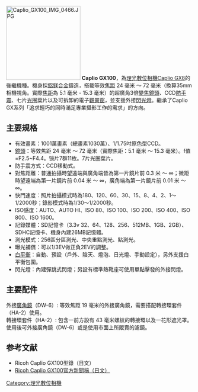 {{noteTA
|G1=長度單位
}}
[[File:Caplio_GX100_IMG_0466.JPG|200px]]
'''Caplio GX100'''，為[[理光|理光]][[數位相機|數位相機]][[Caplio_GX8|Caplio GX8]]的後繼機種。機身採[[鋁鎂合金|鋁鎂合金]]鑄造，搭載等效[[焦距|焦距]] 24 毫米 ～ 72 毫米（換算35mm相機視角。實際[[焦距|焦距]]為 5.1 毫米 - 15.3 毫米）的超廣角3倍[[變焦鏡頭|變焦鏡頭]]、CCD[[防手震|防手震]]、七片[[光圈|光圈]]葉片以及可拆卸的電子[[觀景窗|觀景窗]]，並支援外接[[閃光燈|閃光燈]]。繼承了Caplio GX系列「追求輕巧的同時滿足專業攝影工作的需求」的方向。

== 主要規格 ==
*有效畫素：1001萬畫素（總畫素1030萬）、1/1.75吋原色型CCD。
*[[鏡頭|鏡頭]]：等效焦距 24 毫米 ～ 72 毫米（實際焦距：5.1 毫米 ～ 15.3 毫米）。f值=F2.5~F4.4。镜片7群11枚。7片光圈葉片。
*防手震方式：CCD移動式。
*對焦距離：普通拍攝時望遠端與廣角端皆為第一片鏡片前 0.3 米 ～ ∞；微距時望遠端為第一片鏡片前 0.04 米 ～ ∞，廣角端為第一片鏡片前 0.01 米 ～ ∞。
*快門速度：照片拍攝模式時為180、120、60、30、15、8、4、2、1～1/2000秒；錄影模式時為1/30～1/2000秒。
*ISO感度：AUTO、AUTO HI、ISO 80、ISO 100、ISO 200、ISO 400、ISO 800、ISO 1600。
*記錄媒體：SD記憶卡（3.3v 32、64、128、256、512MB、1GB、2GB）、SDHC記憶卡、機身內建26MB記憶體。
*測光模式：256區分區測光、中央重點測光、點測光。
*曝光補償：可以1/3EV做正負2EV的調整。
*[[白平衡|白平衡]]：自動、預設（戶外、陰天、燈泡、日光燈、手動設定），另外支援白平衡包圍。
*閃光燈：內建彈跳式閃燈；另設有標準熱靴座可使用單點擊發的外接閃燈。

== 主要配件 ==
; 外接[[廣角鏡|廣角鏡]]（DW-6）: 等效焦距 19 毫米的外接廣角鏡，需要搭配轉接環套件（HA-2）使用。
; 轉接環套件（HA-2）: 包含一前方設有 43 毫米螺紋的轉接環以及一花形遮光罩。使用後可外接廣角鏡（DW-6）或是使用市面上所販賣的濾鏡。

== 参考文献 ==
<div class="references-small">
<references />
</div>
*Ricoh Caplio GX100型錄（日文）
*[https://web.archive.org/web/20070830193825/http://www.ricoh.co.jp/release/by_field/digital_camera/2007/0328.html Ricoh Caplio GX100官方新聞稿（日文）]

[[Category:理光數位相機|Category:理光數位相機]]